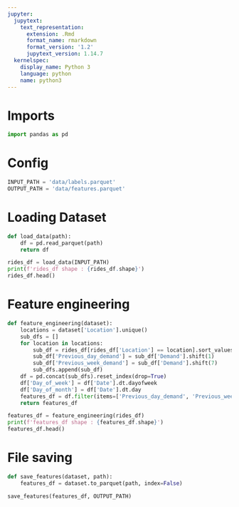 ```yaml
---
jupyter:
  jupytext:
    text_representation:
      extension: .Rmd
      format_name: rmarkdown
      format_version: '1.2'
      jupytext_version: 1.14.7
  kernelspec:
    display_name: Python 3
    language: python
    name: python3
---
```


# Imports

```python
import pandas as pd
```

# Config

```python
INPUT_PATH = 'data/labels.parquet'
OUTPUT_PATH = 'data/features.parquet'
```

# Loading Dataset

```python
def load_data(path):
    df = pd.read_parquet(path) 
    return df
```

```python
rides_df = load_data(INPUT_PATH)
print(f'rides_df shape : {rides_df.shape}')
rides_df.head()
```

# Feature engineering

```python
def feature_engineering(dataset):
    locations = dataset['Location'].unique()
    sub_dfs = []
    for location in locations:
        sub_df = rides_df[rides_df['Location'] == location].sort_values('Date', ascending=True)
        sub_df['Previous_day_demand'] = sub_df['Demand'].shift(1)      
        sub_df['Previous_week_demand'] = sub_df['Demand'].shift(7)     
        sub_dfs.append(sub_df)
    df = pd.concat(sub_dfs).reset_index(drop=True)
    df['Day_of_week'] = df['Date'].dt.dayofweek   
    df['Day_of_month'] = df['Date'].dt.day
    features_df = df.filter(items=['Previous_day_demand', 'Previous_week_demand', 'Day_of_week', 'Day_of_month'])
    return features_df
```

```python
features_df = feature_engineering(rides_df)
print(f'features_df shape : {features_df.shape}')
features_df.head()
```

# File saving

```python
def save_features(dataset, path):
    features_df = dataset.to_parquet(path, index=False)
```

```python
save_features(features_df, OUTPUT_PATH)
```

